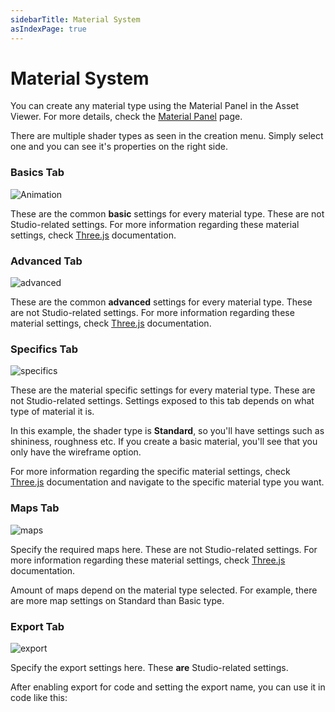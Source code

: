 ```yaml
---
sidebarTitle: Material System
asIndexPage: true
---
```


# Material System

You can create any material type using the Material Panel in the Asset Viewer. For more details, check the [Material Panel](/basics/asset-viewer/material-panel) page.

There are multiple shader types as seen in the creation menu. Simply select one and you can see it's properties on the right side.

### Basics Tab

<Image
  src="/studio-docs/advanced/3d/materials-basic.png"
  alt="Animation"
  width={325}
  height={300}
  className="mt-6 rounded-xl overflow-hidden"
/>

These are the common **basic** settings for every material type. These are not Studio-related settings. 
For more information regarding these material settings, check [Three.js](https://threejs.org/docs/#api/en/materials/Material) documentation.

### Advanced Tab

<Image
  src="/studio-docs/advanced/3d/materials-advanced.png"
  alt="advanced"
  width={325}
  height={300}
  className="mt-6 rounded-xl overflow-hidden"
/>

These are the common **advanced** settings for every material type. These are not Studio-related settings.
For more information regarding these material settings, check [Three.js](https://threejs.org/docs/#api/en/materials/Material) documentation.

### Specifics Tab

<Image
  src="/studio-docs/advanced/3d/materials-specific.png"
  alt="specifics"
  width={325}
  height={300}
  className="mt-6 rounded-xl overflow-hidden"
/>

These are the material specific settings for every material type. These are not Studio-related settings. Settings exposed to this tab depends on what type of material it is.

In this example, the shader type is **Standard**, so you'll have settings such as shininess, roughness etc. If you create a basic material, you'll see that you only have the wireframe option. 

For more information regarding the specific material settings, check [Three.js](https://threejs.org/docs/#api/en/materials/Material) documentation and navigate to the specific material type you want.

### Maps Tab

<Image
  src="/studio-docs/advanced/3d/materials-map.png"
  alt="maps"
  width={325}
  height={300}
  className="mt-6 rounded-xl overflow-hidden"
/>

Specify the required maps here. These are not Studio-related settings.
For more information regarding these material settings, check [Three.js](https://threejs.org/docs/#api/en/materials/Material) documentation.

Amount of maps depend on the material type selected. For example, there are more map settings on Standard than Basic type.


### Export Tab

<Image
  src="/studio-docs/advanced/3d/materials-export.png"
  alt="export"
  width={325}
  height={300}
  className="mt-6 rounded-xl overflow-hidden"
/>

Specify the export settings here. These **are** Studio-related settings.

After enabling export for code and setting the export name, you can use it in code like this:

```js

```
